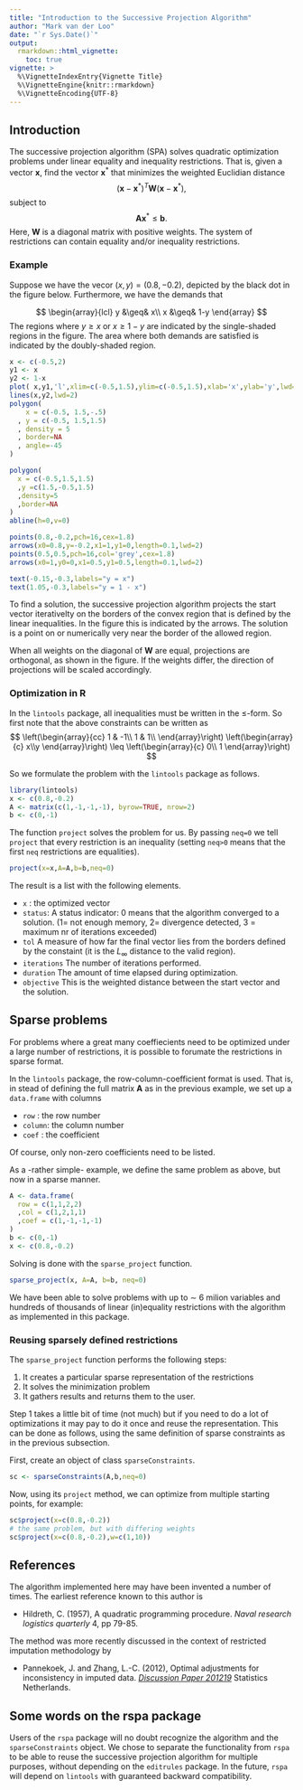 ```yaml
---
title: "Introduction to the Successive Projection Algorithm"
author: "Mark van der Loo"
date: "`r Sys.Date()`"
output: 
  rmarkdown::html_vignette:
    toc: true
vignette: >
  %\VignetteIndexEntry{Vignette Title}
  %\VignetteEngine{knitr::rmarkdown}
  %\VignetteEncoding{UTF-8}
---
```


## Introduction

The successive projection algorithm (SPA) solves quadratic optimization
problems under linear equality and inequality restrictions.  That is, given a
vector $\boldsymbol{x}$, find the vector $\boldsymbol{x}^*$ that minimizes the
weighted Euclidian distance
$$
(\boldsymbol{x}-\boldsymbol{x}^*)^T\boldsymbol{W}(\boldsymbol{x}-\boldsymbol{x}^*),
$$
subject to
$$
\boldsymbol{Ax}^*\leq \boldsymbol{b}.
$$
Here, $\boldsymbol{W}$ is a diagonal matrix with positive weights. The system of
restrictions can contain equality and/or inequality restrictions.



### Example

Suppose we have the vecor $(x,y)=(0.8,-0.2)$, depicted by the black dot in the figure below.
Furthermore, we have the demands that

$$
\begin{array}{lcl}
 y &\geq& x\\
 x &\geq& 1-y
\end{array}
$$
The regions where $y\geq x$ or $x\geq 1-y$ are indicated by the single-shaded regions in the figure. The area
where both demands are satisfied is indicated by the doubly-shaded region.


```r
x <- c(-0.5,2)
y1 <- x
y2 <- 1-x
plot( x,y1,'l',xlim=c(-0.5,1.5),ylim=c(-0.5,1.5),xlab='x',ylab='y',lwd=1.8)
lines(x,y2,lwd=2)
polygon(
    x = c(-0.5, 1.5,-.5)
  , y = c(-0.5, 1.5,1.5)
  , density = 5
  , border=NA
  , angle=-45
)

polygon(
  x = c(-0.5,1.5,1.5)
  ,y =c(1.5,-0.5,1.5) 
  ,density=5
  ,border=NA
)
abline(h=0,v=0)

points(0.8,-0.2,pch=16,cex=1.8)
arrows(x0=0.8,y=-0.2,x1=1,y1=0,length=0.1,lwd=2)
points(0.5,0.5,pch=16,col='grey',cex=1.8)
arrows(x0=1,y0=0,x1=0.5,y1=0.5,length=0.1,lwd=2)

text(-0.15,-0.3,labels="y = x")
text(1.05,-0.3,labels="y = 1 - x")
```

To find a solution, the successive projection algorithm 
projects the start vector iterativelty on the borders of the convex region
that is defined by the linear inequalities. In the figure this is indicated by
the arrows. The solution is a point on or numerically very near the border of
the allowed region.

When all weights on the diagonal of $\boldsymbol{W}$ are equal, projections are 
orthogonal, as shown in the figure. If the weights differ, the direction of
projections will be scaled accordingly.

### Optimization in R
In the `lintools` package, all inequalities must be written in the $\leq$-form. So
first note that the above constraints can be written as
$$
\left(\begin{array}{cc}
1 & -1\\
1 & 1\\
\end{array}\right)
\left(\begin{array}{c}
x\\y
\end{array}\right)
\leq
\left(\begin{array}{c}
0\\
1
\end{array}\right)
$$

So we formulate the problem with the `lintools` package as follows.
```r
library(lintools)
x <- c(0.8,-0.2)
A <- matrix(c(1,-1,-1,-1), byrow=TRUE, nrow=2)
b <- c(0,-1)
```
The function `project` solves the problem for us. By passing `neq=0` we tell `project` that every restriction
is an inequality (setting `neq>0` means that the first `neq` restrictions are equalities).
```r
project(x=x,A=A,b=b,neq=0)
```

The result is a list with the following elements.

- `x` : the optimized vector
- `status`: A status indicator: 0 means that the algorithm converged to a solution. (1= not enough memory, 2= divergence detected, 3 = maximum nr of iterations exceeded)
- `tol` A measure of how far the final vector lies from the borders defined by the constaint (it is the $L_\infty$ distance to the valid region).
- `iterations` The number of iterations performed.
- `duration` The amount of time elapsed during optimization.
- `objective` This is the weighted distance between the start vector and the solution.


## Sparse problems
For problems where a great many coeffiecients need to be optimized under a large
number of restrictions, it is possible to forumate the restrictions in sparse
format.

In the `lintools` package, the row-column-coefficient format is used. That is, in
stead of defining the full matrix $\boldsymbol{A}$ as in the previous example,
we set up a `data.frame` with columns

- `row` : the row number
- `column`: the column number
- `coef` : the coefficient

Of course, only non-zero coefficients need to be listed.

As a -rather simple- example, we define the same problem as above, but now in a
sparse manner.

```r
A <- data.frame(
  row = c(1,1,2,2)
  ,col = c(1,2,1,1)
  ,coef = c(1,-1,-1,-1)
)
b <- c(0,-1)
x <- c(0.8,-0.2)
```

Solving is done with the `sparse_project` function.
```r
sparse_project(x, A=A, b=b, neq=0)
```

We have been able to solve problems with up to $\sim$ 6 milion variables and 
hundreds of thousands of linear (in)equality restrictions with the algorithm as 
implemented in this package.

### Reusing sparsely defined restrictions
The `sparse_project` function performs the following steps:

1. It creates a particular sparse representation of the restrictions
2. It solves the minimization problem
3. It gathers results and returns them to the user.

Step 1 takes a little bit of time (not much) but if you need to do a lot
of optimizations it may pay to do it once and reuse the representation.
This can be done as follows, using the same definition of sparse constraints as in the 
previous subsection.

First, create an object of class `sparseConstraints`.
```r
sc <- sparseConstraints(A,b,neq=0)
```

Now, using its `project` method, we can optimize from multiple starting points, for example:
```r
sc$project(x=c(0.8,-0.2))
# the same problem, but with differing weights
sc$project(x=c(0.8,-0.2),w=c(1,10))
```



## References

The algorithm implemented here may have been invented a number of times. The
earliest reference known to this author is

- Hildreth, C. (1957), A quadratic programming procedure. _Naval research logistics quarterly_ 4, pp 79-85.

The method was more recently discussed in the context of restricted imputation methodology by

- Pannekoek, J. and Zhang, L.-C. (2012), Optimal adjustments for inconsistency
in imputed data. 
_[Discussion Paper 201219](http://www.cbs.nl/NR/rdonlyres/CA5F7C88-D988-4536-A62C-167AAC546342/0/201219x10pub.pdf)_
Statistics Netherlands.


## Some words on the rspa package
Users of the `rspa` package will no doubt recognize the algorithm and the
`sparseConstraints` object. We chose to separate the functionality from `rspa`
to be able to reuse the successive projection algorithm for multiple purposes,
without depending on the `editrules` package. In the future, `rspa` will depend
on `lintools` with guaranteed backward compatibility.












